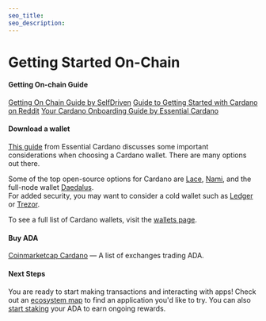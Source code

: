 ```yaml
---
seo_title: 
seo_description: 
---
```


# Getting Started On-Chain

#### Getting On-chain Guide
[Getting On Chain Guide by SelfDriven](https://buildingoncardano.dev/getting-on-chain)
[Guide to Getting Started with Cardano on Reddit](https://www.reddit.com/r/Cardano_ELI5/wiki/index/#wiki_getting_started_with_cardano)
[Your Cardano Onboarding Guide by Essential Cardano](https://www.essentialcardano.io/article/your-cardano-onboarding-guide)

#### Download a wallet
[This guide](https://www.essentialcardano.io/article/how-to-choose-a-web3-wallet) from Essential Cardano discusses some important considerations when choosing a Cardano wallet. There are many options out there. 
  
Some of the top open-source options for Cardano are [Lace](https://www.lace.io/), [Nami](https://namiwallet.io/), and the full-node wallet [Daedalus](https://daedaluswallet.io/).  
For added security, you may want to consider a cold wallet such as [Ledger](https://www.ledger.com/) or [Trezor](https://trezor.io/).
  
To see a full list of Cardano wallets, visit the <a class="nx-text-primary-600 nx-underline nx-decoration-from-font [text-underline-position:from-font]" href="https://www.adastack.io/ecosystem/wallets">wallets page</a>.

#### Buy ADA
[Coinmarketcap Cardano](https://coinmarketcap.com/currencies/cardano/#Markets) — A list of exchanges trading ADA.

#### Next Steps
You are ready to start making transactions and interacting with apps! Check out an [ecosystem map](https://www.adastack.io/ecosystem/ecosystem_maps) to find an application you'd like to try. You can also [start staking](https://adastack.io/staking/start_staking) your ADA to earn ongoing rewards.
